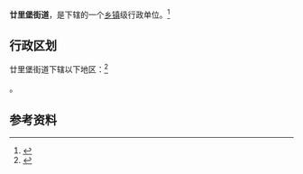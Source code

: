 {{中国乡级行政区
|景观照片文件名 = 20210929 大英烟公司旧址 2号专家楼 13.jpg
|景观照片大小   = 250px
|景观照片描述   = [[大英烟公司旧址|大英烟公司旧址]]2号专家楼
|37/07/05/004/000}}

'''廿里堡街道'''，是{{PRC admin/fullname|37/07/05/004/000|3}}下辖的一个[[乡镇|乡镇]]级行政单位。<ref>{{PRC admin/ref sgc|{{PRC admin/parent|37/07/05/004/000}}}}</ref>

== 行政区划 ==

廿里堡街道下辖以下地区：<ref>{{PRC admin/ref sgc|37/07/05/004/000}}</ref>

{{PRC admin/children|37/07/05/004/000}}。

== 参考资料 ==

{{reflist}}

{{行政区划小作品}}
{{PRC admin/navcat|37/07/05/004/000}}